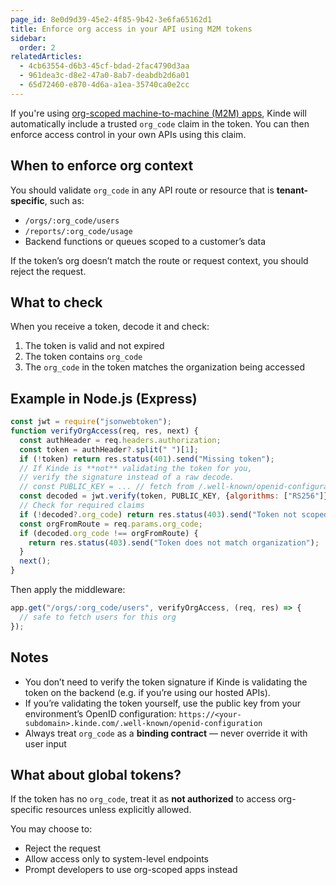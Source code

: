 ```yaml
---
page_id: 8e0d9d39-45e2-4f85-9b42-3e6fa65162d1
title: Enforce org access in your API using M2M tokens
sidebar:
  order: 2
relatedArticles:
  - 4cb63554-d6b3-45cf-bdad-2fac4790d3aa
  - 961dea3c-d8e2-47a0-8ab7-deabdb2d6a01
  - 65d72460-e870-4d6a-a1ea-35740ca0e2cc
---
```


If you're using [org-scoped machine-to-machine (M2M) apps](/machine-to-machine-applications/organization-scoped-m2m-apps/m2m-applications-for-organizations/), Kinde will automatically include a trusted `org_code` claim in the token. You can then enforce access control in your own APIs using this claim.

## When to enforce org context

You should validate `org_code` in any API route or resource that is **tenant-specific**, such as:

- `/orgs/:org_code/users`
- `/reports/:org_code/usage`
- Backend functions or queues scoped to a customer’s data

If the token’s org doesn’t match the route or request context, you should reject the request.

## What to check

When you receive a token, decode it and check:

1. The token is valid and not expired
2. The token contains `org_code`
3. The `org_code` in the token matches the organization being accessed

## Example in Node.js (Express)

```js
const jwt = require("jsonwebtoken");
function verifyOrgAccess(req, res, next) {
  const authHeader = req.headers.authorization;
  const token = authHeader?.split(" ")[1];
  if (!token) return res.status(401).send("Missing token");
  // If Kinde is **not** validating the token for you,
  // verify the signature instead of a raw decode.
  // const PUBLIC_KEY = ... // fetch from /.well-known/openid-configuration
  const decoded = jwt.verify(token, PUBLIC_KEY, {algorithms: ["RS256"]});
  // Check for required claims
  if (!decoded?.org_code) return res.status(403).send("Token not scoped to an organization");
  const orgFromRoute = req.params.org_code;
  if (decoded.org_code !== orgFromRoute) {
    return res.status(403).send("Token does not match organization");
  }
  next();
}
```

Then apply the middleware:

```js
app.get("/orgs/:org_code/users", verifyOrgAccess, (req, res) => {
  // safe to fetch users for this org
});
```

## Notes

- You don’t need to verify the token signature if Kinde is validating the token on the backend (e.g. if you’re using our hosted APIs).
- If you’re validating the token yourself, use the public key from your environment’s OpenID configuration:
  `https://<your-subdomain>.kinde.com/.well-known/openid-configuration`
- Always treat `org_code` as a **binding contract** — never override it with user input

## What about global tokens?

If the token has no `org_code`, treat it as **not authorized** to access org-specific resources unless explicitly allowed.

You may choose to:

- Reject the request
- Allow access only to system-level endpoints
- Prompt developers to use org-scoped apps instead
